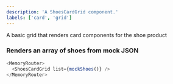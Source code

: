 ```yaml
---
description: 'A ShoesCardGrid component.'
labels: ['card', 'grid']
---
```



A basic grid that renders card components for the shoe product

### Renders an array of shoes from mock JSON

```js live
<MemoryRouter>
  <ShoesCardGrid list={mockShoes()} />
</MemoryRouter>
```
